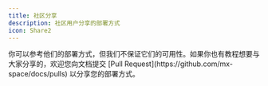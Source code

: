```yaml
---
title: 社区分享
description: 社区用户分享的部署方式
icon: Share2
---
```

<Callout type="info">
你可以参考他们的部署方式，但我们不保证它们的可用性。如果你也有教程想要与大家分享的，欢迎您向文档提交 [Pull Request](https://github.com/mx-space/docs/pulls) 以分享您的部署方式。
</Callout>
